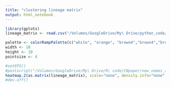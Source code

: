 ```yaml
---
title: "clustering lineage matrix"
output: html_notebook
---
```


```r
library(gplots)
lineage_matrix <- read.csv("/Volumes/GoogleDrive/My\ Drive/python_code/connectome_tools/lineage_analysis/lineage_matrix.csv")

palette <- colorRampPalette(c("white", "orange", "brown4","brown4","brown4","brown4","brown4","brown4"))(n = 128)
width <- 10
height <- 10
pointsize <- 4

#setEPS()
#postscript("/Volumes/GoogleDrive/My\ Drive/R\ code/CNpaper/new_names_analysis/plots/ExtFig4d_MB2ONsimilarity_by_MBON-input_CNnames_cluster.eps", width = width, height = height, pointsize = pointsize)
heatmap.2(as.matrix(lineage_matrix), scale="none", density.info="none", trace="none", col=palette, key.xlab="Similarity", key.title=FALSE, keysize = 1, key = FALSE)
#dev.off()
```


